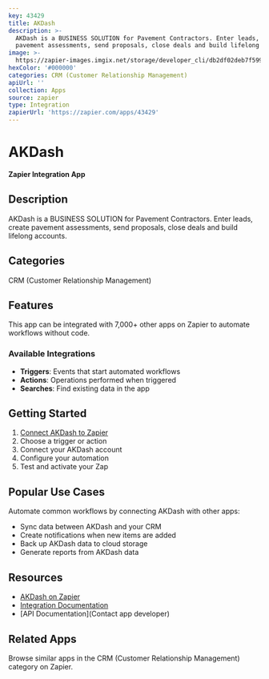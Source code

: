 ```yaml
---
key: 43429
title: AKDash
description: >-
  AKDash is a BUSINESS SOLUTION for Pavement Contractors. Enter leads, create
  pavement assessments, send proposals, close deals and build lifelong accounts.
image: >-
  https://zapier-images.imgix.net/storage/developer_cli/db2df02deb7f5992c606ae2c6945df24.png?auto=format%2Ccompress&ixlib=python-3.0.0&q=50
hexColor: '#000000'
categories: CRM (Customer Relationship Management)
apiUrl: ''
collection: Apps
source: zapier
type: Integration
zapierUrl: 'https://zapier.com/apps/43429'
---
```

# AKDash

**Zapier Integration App**

## Description

AKDash is a BUSINESS SOLUTION for Pavement Contractors. Enter leads, create pavement assessments, send proposals, close deals and build lifelong accounts.

## Categories

CRM (Customer Relationship Management)

## Features

This app can be integrated with 7,000+ other apps on Zapier to automate workflows without code.

### Available Integrations

- **Triggers**: Events that start automated workflows
- **Actions**: Operations performed when triggered
- **Searches**: Find existing data in the app

## Getting Started

1. [Connect AKDash to Zapier](https://zapier.com/apps/43429)
2. Choose a trigger or action
3. Connect your AKDash account
4. Configure your automation
5. Test and activate your Zap

## Popular Use Cases

Automate common workflows by connecting AKDash with other apps:

- Sync data between AKDash and your CRM
- Create notifications when new items are added
- Back up AKDash data to cloud storage
- Generate reports from AKDash data

## Resources

- [AKDash on Zapier](https://zapier.com/apps/43429)
- [Integration Documentation](https://zapier.com/apps/43429/integrations)
- [API Documentation](Contact app developer)

## Related Apps

Browse similar apps in the CRM (Customer Relationship Management) category on Zapier.
